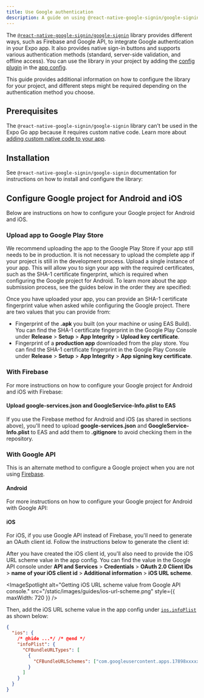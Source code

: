 ```yaml
---
title: Use Google authentication
description: A guide on using @react-native-google-signin/google-signin library to integrate Google authentication in your Expo project.
---
```



The [`@react-native-google-signin/google-signin`](https://github.com/react-native-google-signin/google-signin) library provides different ways, such as Firebase and Google API, to integrate Google authentication in your Expo app. It also provides native sign-in buttons and supports various authentication methods (standard, server-side validation, and offline access). You can use the library in your project by adding the [config plugin](/config-plugins/introduction/) in the [app config](/versions/latest/config/app/).

This guide provides additional information on how to configure the library for your project, and different steps might be required depending on the authentication method you choose.

## Prerequisites

The `@react-native-google-signin/google-signin` library can't be used in the Expo Go app because it requires custom native code. Learn more about [adding custom native code to your app](/workflow/customizing/).

## Installation

See `@react-native-google-signin/google-signin` documentation for instructions on how to install and configure the library:

<BoxLink
  title="React Native Google Sign In: Expo installation instructions"
  href="https://react-native-google-signin.github.io/docs/setting-up/expo"
/>

## Configure Google project for Android and iOS

Below are instructions on how to configure your Google project for Android and iOS.

### Upload app to Google Play Store

We recommend uploading the app to the Google Play Store if your app still needs to be in production. It is not necessary to upload the complete app if your project is still in the development process. Upload a single instance of your app. This will allow you to sign your app with the required certificates, such as the SHA-1 certificate fingerprint, which is required when configuring the Google project for Android. To learn more about the app submission process, see the guides below in the order they are specified:

<BoxLink title="Create your first EAS Build" href="/build/setup/" />

<BoxLink title="Build your project for app stores" href="/deploy/build-project/" />

<BoxLink
  title="Manually upload Android app for the first time"
  href="https://expo.fyi/first-android-submission"
/>

Once you have uploaded your app, you can provide an SHA-1 certificate fingerprint value when asked while configuring the Google project. There are two values that you can provide from:

- Fingerprint of the **.apk** you built (on your machine or using EAS Build). You can find the SHA-1 certificate fingerprint in the Google Play Console under **Release** > **Setup** > **App Integrity** > **Upload key certificate**.
- Fingerprint of a **production app** downloaded from the play store. You can find the SHA-1 certificate fingerprint in the Google Play Console under **Release** > **Setup** > **App Integrity** > **App signing key certificate**.

### With Firebase

For more instructions on how to configure your Google project for Android and iOS with Firebase:

<BoxLink
  title="Firebase"
  href="https://react-native-google-signin.github.io/docs/setting-up/expo#expo-and-firebase"
/>

#### Upload google-services.json and GoogleService-Info.plist to EAS

If you use the Firebase method for Android and iOS (as shared in sections above), you'll need to upload **google-services.json** and **GoogleService-Info.plist** to EAS and add them to **.gitignore** to avoid checking them in the repository.

<BoxLink
  title="Upload a secret file to EAS and use in the app config"
  href="/build-reference/variables/#how-to-upload-a-secret-file-and-use-it-in-my-app-config"
/>

### With Google API

This is an alternate method to configure a Google project when you are not using [Firebase](#with-firebase).

#### Android

For more instructions on how to configure your Google project for Android with Google API:

<BoxLink
  title="Configure a Google API Console project"
  href="https://developers.google.com/identity/android-credential-manager#configure-a-google-api-console-project"
/>

#### iOS

For iOS, if you use Google API instead of Firebase, you'll need to generate an OAuth client id. Follow the instructions below to generate the client id:

<BoxLink
  title="Get an OAuth client ID from a Google API Console project"
  href="https://developers.google.com/identity/sign-in/ios/start-integrating#get_an_oauth_client_id"
/>

After you have created the iOS client id, you'll also need to provide the iOS URL scheme value in the app config. You can find the value in the Google API console under **API and Services** > **Credentials** > **OAuth 2.0 Client IDs** > **name of your iOS client id** > **Additional information** > **iOS URL scheme**.

<ImageSpotlight
  alt="Getting iOS URL scheme value from Google API console."
  src="/static/images/guides/ios-url-scheme.png"
  style={{ maxWidth: 720 }}
/>

Then, add the iOS URL scheme value in the app config under [`ios.infoPlist`](/versions/latest/config/app/#infoplist) as shown below:

```json app.json
{
  "ios": {
    /* @hide ...*/ /* @end */
    "infoPlist": {
      "CFBundleURLTypes": [
        {
          "CFBundleURLSchemes": ["com.googleusercontent.apps.17898xxxxxx-xxxxxqhqj0exxxxxpl03xxx"]
        }
      ]
    }
  }
}
```
